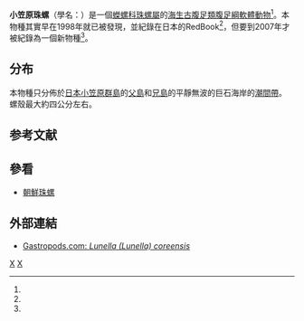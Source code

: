 {{Speciesbox 
| taxon = Lunella ogasawarana
| authority = [[中野智之|Tomoyulo Nakano]], Kyoko Takashashi & [[小澤智生|Tomowo Ozawa]], 2007<ref name="WoRMS_458394" />
}}

'''小笠原珠螺'''（學名：{{lang|la|'''''Lunella ogasawarana'''''}}）是一個[[蠑螺科|蠑螺科]][[珠螺屬|珠螺屬]]的[[海生動物|海生]][[古腹足類|古腹足類]][[腹足綱|腹足綱]][[軟體動物|軟體動物]]<ref name="WoRMS_458394" />。本物種其實早在1998年就已被發現，並紀錄在日本的RedBook<ref name="RedDataBook"/>，但要到2007年才被紀錄為一個新物種<ref name="ogasawarana"/>。

==分布==
本物種只分佈於[[日本|日本]][[小笠原群島|小笠原群島]]的[[父島|父島]]和[[兄島|兄島]]的平靜無波的巨石海岸的[[潮間帶|潮間帶]]。
螺殼最大約四公分左右。

==参考文献==
{{reflist|refs=
<ref name="ogasawarana">{{cite journal
 |url=
 |authorlink1=中野智之 |first1=Tomoyuki |last1=Nakano
 |first2=Kyoko |last2=Takashashi 
 |authorlink3=小澤智生 |first3=Tomowo |last3=Ozawa
 |year=2007
 |title=Description of an endangered new species of Lunella (Gastropoda: Turbinidae) from the Ogasawara Islands, Japan
 |journal=Venus |volume=66 |issue=1-2 |pages=1-10 |language=en }}</ref>
<ref name="RedDataBook">{{cite book
 |chapter=海産貝類（小笠原諸島） 
 |chapterurl=http://web.archive.org/web/20041028155058/http://www2.kankyo.metro.tokyo.jp/sizen/rdb/ogasawara.kai.kaisan.htm 
 |title=東京都の保護上重要な野生生物種－1998年版－ 
 |url=http://www2.kankyo.metro.tokyo.jp/sizen/rdb/top.htm 
 |archiveurl=https://web.archive.org/web/20041028155058/http://www2.kankyo.metro.tokyo.jp/sizen/rdb/top.htm 
 |edition=1998年版 
 |year=1998 
 |archivedate=2004-10-28 
 |accessdate=2017-03-04 
 |language=ja 
 |deadurl=yes 
}}</ref>
<ref name="WoRMS_458394">{{cite WoRMS
 |id=458394 |authorlink=WoRMS
 |title=''Lunella ogasawarana'' Tomoyulo Nakano, Kyoko Takashashi & Tomowo Ozawa, 2007
 |accessdate=2010-04-20 }}</ref>
}}

==參看==
*[[朝鮮珠螺|朝鮮珠螺]]

==外部連結==
{{Commons category|Lunella ogasawarana}}
* [http://www.gastropods.com/4/Shell_1674.shtml Gastropods.com: ''Lunella (Lunella) coreensis''] {{Wayback|url=http://www.gastropods.com/4/Shell_1674.shtml |date=20170424191224 }}
{{Taxonbar}}

[[Category:珠螺屬|X]]
[[Category:2007年描述的动物|X]]